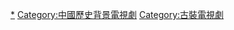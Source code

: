 {{中國歷史劃分類導航|背景電視劇}}

[[Category:中國朝代背景作品|*]]
[[Category:中國歷史背景電視劇|Category:中國歷史背景電視劇]]
[[Category:古裝電視劇|Category:古裝電視劇]]